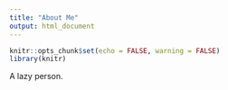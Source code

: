 ```yaml
---
title: "About Me"
output: html_document
---
```


```r
knitr::opts_chunk$set(echo = FALSE, warning = FALSE)
library(knitr)
```

A lazy person.
